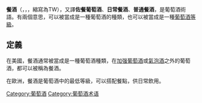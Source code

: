 {{Unreferenced|time=2020-07-12T23:42:51+00:00}}
'''餐酒'''（{{lang-fr|Vin de table}}，{{lang-de|Tafelwein}}，{{lang-en|Table wine}}，縮寫為TW），又譯'''佐餐葡萄酒'''、'''日常餐酒'''、'''普通餐酒'''，是葡萄酒術語。有兩個意思，可以被當成是一種葡萄酒的種類，也可以被當成是一種[[葡萄酒分級|葡萄酒等級]]。

==定義==
在美國，餐酒通常被當成是一種葡萄酒種類，在[[加强葡萄酒|加强葡萄酒]]或[[氣泡酒|氣泡酒]]之外的葡萄酒，都可以被稱為餐酒。

在歐洲，餐酒是葡萄酒中的最低等級，可以搭配餐點，供日常飲用。

[[Category:葡萄酒|Category:葡萄酒]]
[[Category:葡萄酒术语|Category:葡萄酒术语]]
{{Drink-stub}}